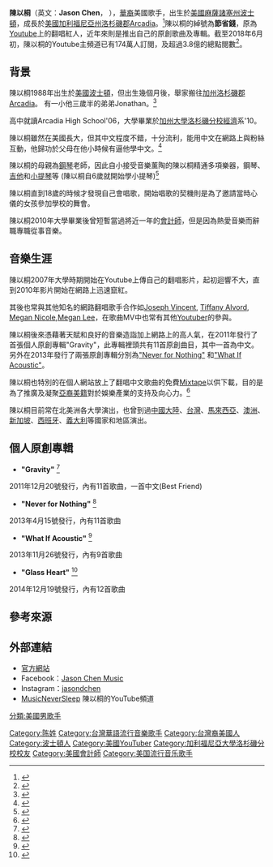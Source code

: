 {{多個問題|
{{notability unreferenced|time=2019-08-27}}
{{copyedit|time=2019-08-27}}
{{tone|time=2019-08-27}}
}}
{{藝人
| 姓名 = 陳以桐
| 圖片 =Jason Chen 陳以桐 2014.jpg
| 圖片簡介 = 陳以桐2014年2月1號於美國加州格倫代爾市的the Americana at Brand慶祝中國新年的現場演出
| 類型 = 男歌手
| 英文名 = Jason Chen
| 國籍 = {{USA}}<br/>{{ROC}}
| 出生日期 = {{birth date and age|1988|11|12}}
| 出生地點 = {{USA}}[[麻薩諸塞州|麻薩諸塞州]][[波士頓_(麻薩諸塞州)|波士頓]]
| 職業 = [[歌手|歌手]]、[[詞曲作者|詞曲作者]]
| 語言 =[[英語|英語]]、[[中華民國國語|國語]]
| 教育程度 = [[加州大學洛杉磯分校|加州大學洛杉磯分校]]經濟學學士
| 音樂類型 = [[R&B|R&B]]、[[POP|POP]]
| 演奏樂器 = [[小提琴|小提琴]]、[[鋼琴|鋼琴]]、[[吉他|吉他]]等
| 代表作 = 
*《[[Gravity|Gravity]]》（2011年）
*《[[Never_for_Nothing|Never for Nothing]]》（2013年）
*《[[What_If_Acoustic|What If Acoustic]]》（2013年）
*《[[Glass_Heart|Glass Heart]]》（2014年）
}}
'''陳以桐'''（英文：'''Jason Chen'''， {{bd|1988年|11月12日||}}），[[華裔|華裔]]美國歌手，出生於[[美國|美國]][[麻薩諸塞州|麻薩諸塞州]][[波士頓|波士頓]]，成長於[[美國|美國]][[加利福尼亞州|加利福尼亞州]][[洛杉磯郡|洛杉磯郡]][[Arcadia,_California|Arcadia]]。<ref>{{cite web|url=http://www.cpopaccess.com/2010/09/artist-spotlight-jason-miniachilles.html|title=Artist Spotlight (#3): Jason "MiniAchilles" Chen - CpopAccess|author=|date=|publisher=|accessdate=2014-04-09|archive-date=2013-12-02|archive-url=https://web.archive.org/web/20131202230718/http://www.cpopaccess.com/2010/09/artist-spotlight-jason-miniachilles.html|dead-url=no}}</ref>陳以桐的綽號為'''節省錢'''，原為[[Youtube|Youtube]]上的翻唱紅人，近年來則是推出自己的原創歌曲及專輯。截至2018年6月初，陳以桐的Youtube主頻道已有174萬人訂閱，及超過3.8億的總點閱數<ref>{{Cite web |url=https://www.youtube.com/user/miniachilles/about |title=存档副本 |accessdate=2018-06-12 |archive-date=2014-02-10 |archive-url=https://web.archive.org/web/20140210232312/http://www.youtube.com/user/miniachilles/about |dead-url=no }}</ref>。

==背景==
陳以桐1988年出生於[[美國|美國]][[波士頓|波士頓]]，但出生幾個月後，舉家搬往[[加州|加州]][[洛杉磯郡|洛杉磯郡]][[Arcadia,_California|Arcadia]]。
有一小他三歲半的弟弟Jonathan。<ref>{{cite av media|url=https://www.youtube.com/watch?v=p1332xgvd-E|title=Jason Chen 陳以桐專訪 1/3|author=|date=2012-01-27|publisher=|via=YouTube|access-date=2014-04-09|archive-date=2016-03-17|archive-url=https://web.archive.org/web/20160317092926/https://www.youtube.com/watch?v=p1332xgvd-E|dead-url=no}}</ref>

高中就讀Arcadia High School'06，大學畢業於[[加州大學洛杉磯分校|加州大學洛杉磯分校]][[經濟|經濟]]系'10。

陳以桐雖然在美國長大，但其中文程度不錯，十分流利，能用中文在網路上與粉絲互動，他歸功於父母在他小時候有逼他學中文。<ref>{{cite av media|url=http://www.youtube.com/watch?v=3oM54_fTJKA&noredirect=1|title=Jason Chen 陳以桐專訪 2/3|author=|date=2012-01-31|publisher=|via=YouTube|access-date=2014-04-09|archive-date=2016-04-09|archive-url=https://web.archive.org/web/20160409231716/https://www.youtube.com/watch?v=3oM54_fTJKA&noredirect=1|dead-url=no}}</ref>

陳以桐的母親為[[鋼琴|鋼琴]]老師，因此自小接受音樂薰陶的陳以桐精通多項樂器，鋼琴、[[吉他|吉他]]和[[小提琴|小提琴]]等 (陳以桐自6歲就開始學小提琴)<ref>{{cite av media|url=http://www.youtube.com/watch?v=wOiG3dxzaVo&noredirect=1|title=年代新聞 Jason Chen 陳以桐 獨家專訪-2011-08-10|author=|date=2011-08-12|publisher=|via=YouTube}}</ref> 

陳以桐直到18歲的時候才發現自己會唱歌，開始唱歌的契機則是為了邀請當時心儀的女孩參加學校的舞會。

陳以桐2010年大學畢業後曾短暫當過將近一年的[[會計師|會計師]]，但是因為熱愛音樂而辭職專職從事音樂。

==音樂生涯==
陳以桐2007年大學時期開始在Youtube上傳自己的翻唱影片，起初迴響不大，直到2010年影片開始在網路上迅速竄紅。

其後也常與其他知名的網路翻唱歌手合作如[[Joseph_Vincent|Joseph Vincent]], [[Tiffany_Alvord|Tiffany Alvord]], [[Megan_Nicole|Megan Nicole]],[[Megan_Lee|Megan Lee]]，在歌曲MV中也常有其他[[Youtuber|Youtuber]]的參與。

陳以桐後來憑藉著天賦和良好的音樂造詣加上網路上的高人氣，在2011年發行了首張個人原創專輯"Gravity"，此專輯裡頭共有11首原創曲目，其中一首為中文。另外在2013年發行了兩張原創專輯分別為[["Never_for_Nothing"|"Never for Nothing"]] 和[["What_If_Acoustic"|"What If Acoustic"]]。

陳以桐也特別的在個人網站放上了翻唱中文歌曲的免費[[Mixtape|Mixtape]]以供下載，目的是為了推廣及凝聚[[亞裔美籍|亞裔美籍]]對於娛樂產業的支持及向心力。<ref>{{cite web |url=http://jasondchen.com/2013/proud-be-chinese/ |title=存档副本 |accessdate=2014-04-09 |deadurl=yes |archiveurl=https://web.archive.org/web/20130604032033/http://jasondchen.com/2013/proud-be-chinese/ |archivedate=2013-06-04 }}</ref>

陳以桐目前常在北美洲各大學演出，也曾到過[[中國大陸|中國大陸]]、[[台灣|台灣]]、[[馬來西亞|馬來西亞]]、[[澳洲|澳洲]]、[[新加坡|新加坡]]、[[西班牙|西班牙]]、[[義大利|義大利]]等國家和地區演出。

==個人原創專輯==
*'''"Gravity"''' <ref>{{cite web|url=https://itunes.apple.com/us/album/gravity/id486636292|title=Gravity|author=|date=|work=iTunes|accessdate=2014-04-09|archive-date=2014-04-03|archive-url=https://web.archive.org/web/20140403110442/https://itunes.apple.com/us/album/gravity/id486636292|dead-url=no}}</ref>
2011年12月20號發行，內有11首歌曲，一首中文(Best Friend)

*'''"Never for Nothing"''' <ref>{{cite web|url=https://itunes.apple.com/us/album/never-for-nothing/id623924356|title=Never for Nothing|author=|date=|work=iTunes|accessdate=2014-04-09|archive-date=2014-04-03|archive-url=https://web.archive.org/web/20140403053632/https://itunes.apple.com/us/album/never-for-nothing/id623924356|dead-url=no}}</ref>
2013年4月15號發行，內有11首歌曲

*'''"What If Acoustic"''' <ref>{{cite web|url=https://itunes.apple.com/us/album/what-if-acoustic/id736204302|title=What If Acoustic|author=|date=|work=iTunes|accessdate=2014-04-09|archive-date=2014-04-02|archive-url=https://web.archive.org/web/20140402220212/https://itunes.apple.com/us/album/what-if-acoustic/id736204302|dead-url=no}}</ref>
2013年11月26號發行，內有9首歌曲

*'''"Glass Heart"''' <ref>{{cite web|url=https://itunes.apple.com/us/album/glass-heart/id952851737|title=Glass Heart|author=|date=|work=iTunes|accessdate=2015-03-23|archive-date=2015-04-02|archive-url=https://web.archive.org/web/20150402181538/https://itunes.apple.com/us/album/glass-heart/id952851737|dead-url=no}}</ref>
2014年12月19號發行，內有12首歌曲

==參考來源==
{{Reflist}}

== 外部連結 ==
*[https://web.archive.org/web/20140410011310/http://jasondchen.com/ 官方網站]
*Facebook：[https://www.facebook.com/jasonchenmusic Jason Chen Music] {{Wayback|url=https://www.facebook.com/jasonchenmusic |date=20160211144910 }}
*Instagram：[https://www.instagram.com/jasondchen/ jasondchen] {{Wayback|url=https://www.instagram.com/jasondchen/ |date=20160319015414 }}
*[https://www.youtube.com/user/miniachilles MusicNeverSleep] {{Wayback|url=https://www.youtube.com/user/miniachilles |date=20161202160032 }}   陳以桐的YouTube頻道

[[Category:陈姓|Category:陈姓]]
[[Category:台灣華語流行音樂歌手|Category:台灣華語流行音樂歌手]]
[[分類:美國男歌手|分類:美國男歌手]]
[[Category:台灣裔美國人|Category:台灣裔美國人]]
[[Category:波士頓人|Category:波士頓人]]
[[Category:美國YouTuber|Category:美國YouTuber]]
[[Category:加利福尼亞大學洛杉磯分校校友|Category:加利福尼亞大學洛杉磯分校校友]]
[[Category:美國會計師|Category:美國會計師]]
[[Category:美国流行音乐歌手|Category:美国流行音乐歌手]]